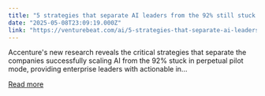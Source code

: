 ```yaml
---
title: "5 strategies that separate AI leaders from the 92% still stuck in pilot mode"
date: "2025-05-08T23:09:19.000Z"
link: "https://venturebeat.com/ai/5-strategies-that-separate-ai-leaders-from-the-92-still-stuck-in-pilot-mode/"
---
```


Accenture's new research reveals the critical strategies that separate the companies successfully scaling AI from the 92% stuck in perpetual pilot mode, providing enterprise leaders with actionable in...

[Read more](https://venturebeat.com/ai/5-strategies-that-separate-ai-leaders-from-the-92-still-stuck-in-pilot-mode/)
